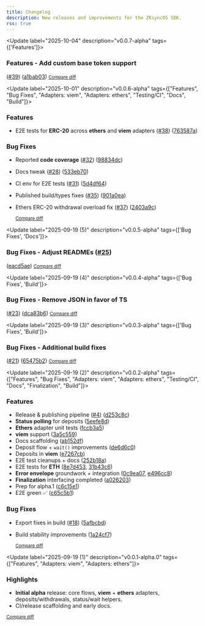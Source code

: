 ```yaml
---
title: Changelog
description: New releases and improvements for the ZKsyncOS SDK.
rss: true
---
```


<Update label="2025-10-04" description="v0.0.7-alpha" tags={['Features']}>
  ### Features - Add **custom base token** support
  ([#39](https://github.com/dutterbutter/zksync-sdk/issues/39))
  ([a1bab03](https://github.com/dutterbutter/zksync-sdk/commit/a1bab034e6d133c74c43422533d5780165608e3f))
  <small>
    <a href="https://github.com/dutterbutter/zksync-sdk/compare/v0.0.6-alpha...v0.0.7-alpha">
      Compare diff
    </a>
  </small>
</Update>

<Update label="2025-10-01" description="v0.0.6-alpha" tags={["Features", "Bug Fixes", "Adapters: viem", "Adapters: ethers", "Testing/CI", "Docs", "Build"]}>
  ### Features
  - E2E tests for **ERC-20** across **ethers** and **viem** adapters ([#38](https://github.com/dutterbutter/zksync-sdk/issues/38)) ([763587a](https://github.com/dutterbutter/zksync-sdk/commit/763587a3035da61d7764864efe1048e8f4144062))

### Bug Fixes

- Reported **code coverage** ([#32](https://github.com/dutterbutter/zksync-sdk/issues/32)) ([98834dc](https://github.com/dutterbutter/zksync-sdk/commit/98834dc722559e38da270395591145f4d91ea2e4))
- Docs tweak ([#28](https://github.com/dutterbutter/zksync-sdk/issues/28)) ([533eb70](https://github.com/dutterbutter/zksync-sdk/commit/533eb70a61c33718a3f56850ba8db65a7f3204af))
- CI env for E2E tests ([#31](https://github.com/dutterbutter/zksync-sdk/issues/31)) ([5d4df64](https://github.com/dutterbutter/zksync-sdk/commit/5d4df64c7a3307ec02ff9d6158f6b535af4f98b5))
- Published build/types fixes ([#35](https://github.com/dutterbutter/zksync-sdk/issues/35)) ([901a0ea](https://github.com/dutterbutter/zksync-sdk/commit/901a0ea717e16076323f5c37b6e98ca5b2540578))
- Ethers ERC-20 withdrawal overload fix ([#37](https://github.com/dutterbutter/zksync-sdk/issues/37)) ([2403a9c](https://github.com/dutterbutter/zksync-sdk/commit/2403a9c122e7a6e8c1f24cd407eef57abf3b076a))

  <small><a href="https://github.com/dutterbutter/zksync-sdk/compare/v0.0.5-alpha...v0.0.6-alpha">Compare diff</a></small>
</Update>

<Update label="2025-09-19 (5)" description="v0.0.5-alpha" tags={['Bug Fixes', 'Docs']}>
  ### Bug Fixes - Adjust READMEs ([#25](https://github.com/dutterbutter/zksync-sdk/issues/25))
  ([eacd5ae](https://github.com/dutterbutter/zksync-sdk/commit/eacd5ae6f27332ad8c756d67276e24fbdd3187df))
  <small>
    <a href="https://github.com/dutterbutter/zksync-sdk/compare/v0.0.4-alpha...v0.0.5-alpha">
      Compare diff
    </a>
  </small>
</Update>

<Update label="2025-09-19 (4)" description="v0.0.4-alpha" tags={['Bug Fixes', 'Build']}>
  ### Bug Fixes - Remove JSON in favor of TS
  ([#23](https://github.com/dutterbutter/zksync-sdk/issues/23))
  ([dca83b6](https://github.com/dutterbutter/zksync-sdk/commit/dca83b6e34c7dbf0d866e27dc9c7fa4f58bc5656))
  <small>
    <a href="https://github.com/dutterbutter/zksync-sdk/compare/v0.0.3-alpha...v0.0.4-alpha">
      Compare diff
    </a>
  </small>
</Update>

<Update label="2025-09-19 (3)" description="v0.0.3-alpha" tags={['Bug Fixes', 'Build']}>
  ### Bug Fixes - Additional build fixes
  ([#21](https://github.com/dutterbutter/zksync-sdk/issues/21))
  ([65475b2](https://github.com/dutterbutter/zksync-sdk/commit/65475b23b0acf8bbf8454e1ff39f59a09fd68aa9))
  <small>
    <a href="https://github.com/dutterbutter/zksync-sdk/compare/v0.0.2-alpha...v0.0.3-alpha">
      Compare diff
    </a>
  </small>
</Update>

<Update label="2025-09-19 (2)" description="v0.0.2-alpha" tags={["Features", "Bug Fixes", "Adapters: viem", "Adapters: ethers", "Testing/CI", "Docs", "Finalization", "Build"]}>
  ### Features
  - Release & publishing pipeline ([#4](https://github.com/dutterbutter/zksync-sdk/issues/4)) ([d253c8c](https://github.com/dutterbutter/zksync-sdk/commit/d253c8c19ac0184af6825764ade7b23a14bf6798))
  - **Status polling** for deposits ([5eefe8d](https://github.com/dutterbutter/zksync-sdk/commit/5eefe8d83a5d674cdf486cef2e4467507dcf6d20))
  - **Ethers** adapter unit tests ([fccb3a5](https://github.com/dutterbutter/zksync-sdk/commit/fccb3a56dd380626af93d16b36b8bd68441159a2))
  - **viem** support ([3a5c559](https://github.com/dutterbutter/zksync-sdk/commit/3a5c5598b49f909b334c597f06d18678155fdf5f))
  - Docs scaffolding ([ab152df](https://github.com/dutterbutter/zksync-sdk/commit/ab152df33d57f0e1567742f0f5bef256c2974f44))
  - Deposit flow + `wait()` improvements ([de6d6c0](https://github.com/dutterbutter/zksync-sdk/commit/de6d6c0ce391fe29f9c92603b9cbc2e088dbfe8a))
  - Deposits in **viem** ([e7267cb](https://github.com/dutterbutter/zksync-sdk/commit/e7267cb001f06ffbafadfea3dbe7a935375fcb2d))
  - E2E test cleanups + docs ([252b18a](https://github.com/dutterbutter/zksync-sdk/commit/252b18adce979dc337fc81a993c216d4592082af))
  - E2E tests for **ETH** ([8e7d453](https://github.com/dutterbutter/zksync-sdk/commit/8e7d453493202e605f0f8b95e9c0a3cf99fdfea4), [31b43c6](https://github.com/dutterbutter/zksync-sdk/commit/31b43c62f70731f2c762214cb63689c0c6e44094))
  - **Error envelope** groundwork + integration ([0c9ea07](https://github.com/dutterbutter/zksync-sdk/commit/0c9ea078d3130095896406c943b363d1ac476e43), [e496cc8](https://github.com/dutterbutter/zksync-sdk/commit/e496cc8a98cfe7e3512288ff861110c34ede04e0))
  - **Finalization** interfacing completed ([a026203](https://github.com/dutterbutter/zksync-sdk/commit/a0262033809cb8505a20511edc39083f820a439a))
  - Prep for alpha.1 ([c6c15e1](https://github.com/dutterbutter/zksync-sdk/commit/c6c15e12fba16a355171e30db42995600fad106b))
  - E2E green ✅ ([c65c5b1](https://github.com/dutterbutter/zksync-sdk/commit/c65c5b1976a940ac8f8ff4f82cb7b74cd8d37f5b))

### Bug Fixes

- Export fixes in build ([#18](https://github.com/dutterbutter/zksync-sdk/issues/18)) ([5afbcbd](https://github.com/dutterbutter/zksync-sdk/commit/5afbcbdf13a3e15da94c8b66bc38e643097f917a))
- Build stability improvements ([1a24cf7](https://github.com/dutterbutter/zksync-sdk/commit/1a24cf76d61ee9c172fb0428c5b2386f4553f736))

  <small><a href="https://github.com/dutterbutter/zksync-sdk/compare/v0.0.1-alpha.0...v0.0.2-alpha">Compare diff</a></small>
</Update>

<Update label="2025-09-19 (1)" description="v0.0.1-alpha.0" tags={["Features", "Adapters: viem", "Adapters: ethers"]}>
  ### Highlights
  - **Initial alpha** release: core flows, **viem** + **ethers** adapters, deposits/withdrawals, status/wait helpers.
  - CI/release scaffolding and early docs.

  <small><a href="https://github.com/dutterbutter/zksync-sdk/compare/v0.0.0-alpha.0...v0.0.1-alpha.0">Compare diff</a></small>
</Update>
